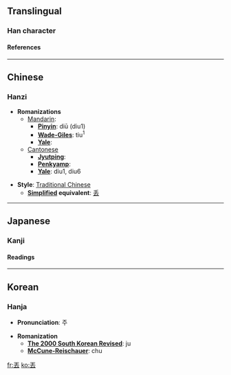 {{see|丢}}<!-- may be replaced by zh-forms -->

==Translingual==
===Han character===
{{Han char|rad=一|as=05|sn=6|so=|four=1073<sub>1</sub>|canj=一土戈 (MGI), XX一土戈 (XXMGI)|cmean=discard, reject, lose}}
====References====
{{Han ref|kx=0078.060|dkj=00041|dj=0157.020|hdz=10385.050|uh=4E1F|ud=19999|bh=A5E1|bd=42465}}

----
==Chinese==
===Hanzi===


* '''Romanizations'''
** [[Mandarin]]:
*** '''[[Pinyin]]''': diū (diu1)
*** '''[[Wade-Giles]]''': tiu<sup>1</sup>
*** '''[[Yale]]''': 
**[[Cantonese]]
***'''[[Jyutping]]''':
***'''[[Penkyamp]]''': 
***'''[[Yale]]''': diu1, diu6

* '''Style''': [[Traditional Chinese]] 
** '''[[Simplified Chinese|Simplified]] equivalent''': [[丢]]


----
==Japanese==
===Kanji===


{{ja-kanji|grade=|rs=一05|simple=}}
====Readings====
{{ja-readings|on=[[ちゅう]] (chū), [[ちゅ]] (chu)|kun=[[さる]] (saru), [[なげうつ]] (nageutsu)}}


----
==Korean==
===Hanja===

* '''Pronunciation''': 주

* '''Romanization'''
** '''[[The 2000 South Korean Revised Romanization|The 2000 South Korean Revised]]''': ju
** '''[[McCune-Reischauer]]''': chu


[[fr:丟]]
[[ko:丟]]